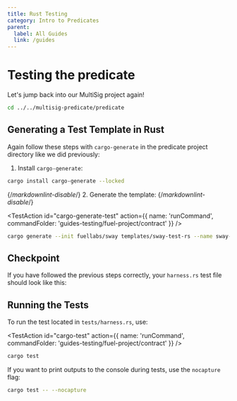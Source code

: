 ```yaml
---
title: Rust Testing
category: Intro to Predicates
parent:
  label: All Guides
  link: /guides
---
```


# Testing the predicate

Let's jump back into our MultiSig project again!

```sh
cd ../../multisig-predicate/predicate
```

## Generating a Test Template in Rust

Again follow these steps with `cargo-generate` in the predicate project directory like we did previously:

1. Install `cargo-generate`:

```bash
cargo install cargo-generate --locked
```

{/*markdownlint-disable*/}
2. Generate the template:
{/*markdownlint-disable*/}

<TestAction
id="cargo-generate-test"
action={{
  name: 'runCommand',
  commandFolder: 'guides-testing/fuel-project/contract'
}}
/>

```bash
cargo generate --init fuellabs/sway templates/sway-test-rs --name sway-store
```

## Checkpoint

If you have followed the previous steps correctly, your `harness.rs` test file should look like this:

<CodeImport
  file="../../examples/intro-to-predicates/multisig-predicate/tests/harness.rs"
  comment="all"
  commentType="//"
  lang="rust"
/>

## Running the Tests

To run the test located in `tests/harness.rs`, use:

<TestAction
id="cargo-test"
action={{
  name: 'runCommand',
  commandFolder: 'guides-testing/fuel-project/contract'
}}
/>

```sh
cargo test
```

If you want to print outputs to the console during tests, use the `nocapture` flag:

```sh
cargo test -- --nocapture
```
